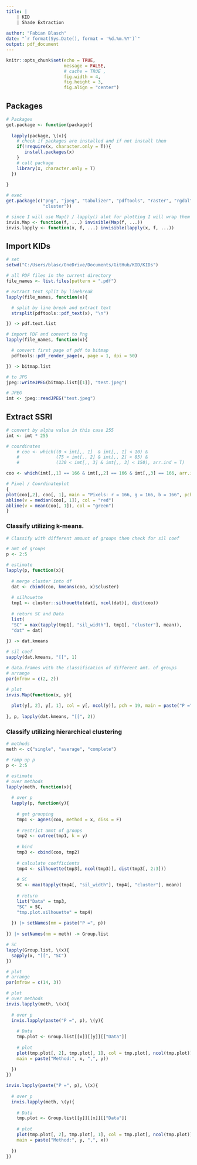 ```yaml
---
title: |
    | KID
    | Shade Extraction
      
author: "Fabian Blasch"
date: "`r format(Sys.Date(), format = '%d.%m.%Y')`"
output: pdf_document
---
```


```r
knitr::opts_chunk$set(echo = TRUE,
                      message = FALSE,
                      # cache = TRUE ,
                      fig.width = 4,
                      fig.height = 3, 
                      fig.align = "center")
```

## Packages

```r
# Packages
get.package <- function(package){
  
  lapply(package, \(x){
    # check if packages are installed and if not install them
    if(!require(x, character.only = T)){
       install.packages(x)
    }
    # call package
    library(x, character.only = T)
  })
    
}

# exec
get.package(c("png", "jpeg", "tabulizer", "pdftools", "raster", "rgdal", "sp", 
              "cluster"))

# since I will use Map() / lapply() alot for plotting I will wrap them in invisible()
invis.Map <- function(f, ...) invisible(Map(f, ...))
invis.lapply <- function(x, f, ...) invisible(lapply(x, f, ...))
```

## Import KIDs

```r
# set 
setwd("C:/Users/blasc/OneDrive/Documents/GitHub/KID/KIDs")

# all PDF files in the current directory
file_names <- list.files(pattern = ".pdf")

# extract text split by linebreak
lapply(file_names, function(x){

  # split by line break and extract text   
  strsplit(pdftools::pdf_text(x), "\n") 

}) -> pdf.text.list

# import PDF and convert to Png
lapply(file_names, function(x){

  # convert first page of pdf to bitmap
  pdftools::pdf_render_page(x, page = 1, dpi = 50)

}) -> bitmap.list

# to JPG
jpeg::writeJPEG(bitmap.list[[1]], "test.jpeg")

# JPEG
imt <- jpeg::readJPEG("test.jpeg")
```

## Extract SSRI

```r
# convert by alpha value in this case 255
imt <- imt * 255

# coordinates
    # coo <- which((0 < imt[,, 1]  & imt[,, 1] < 10) & 
    #              (75 < imt[,, 2] & imt[,, 2] < 85) & 
    #              (130 < imt[,, 3] & imt[,, 3] < 150), arr.ind = T)

coo <- which(imt[,,1] == 166 & imt[,,2] == 166 & imt[,,3] == 166, arr.ind = T)

# Pixel / Coordinateplot
{
plot(coo[,2], coo[, 1], main = "Pixels: r = 166, g = 166, b = 166", pch = 19, cex = 0.3)
abline(v = median(coo[, 1]), col = "red")
abline(v = mean(coo[, 1]), col = "green")
}


```

### Classify utilizing k-means.

```r
# Classify with different amount of groups then check for sil coef

# amt of groups
p <- 2:5

# estimate
lapply(p, function(x){
  
  # merge cluster into df
  dat <- cbind(coo, kmeans(coo, x)$cluster)
  
  # silhouette 
  tmp1 <- cluster::silhouette(dat[, ncol(dat)], dist(coo))
  
  # return SC and Data
  list(
  "SC" = max(tapply(tmp1[, "sil_width"], tmp1[, "cluster"], mean)),
  "dat" = dat)
  
}) -> dat.kmeans

# sil coef
sapply(dat.kmeans, "[[", 1)

# data.frames with the classification of different amt. of groups
# arrange
par(mfrow = c(2, 2))

# plot
invis.Map(function(x, y){
  
  plot(y[, 2], y[, 1], col = y[, ncol(y)], pch = 19, main = paste("P =", x))
  
}, p, lapply(dat.kmeans, "[[", 2))
```


### Classify utilizing hierarchical clustering

```r
# methods
meth <- c("single", "average", "complete")

# ramp up p
p <- 2:5

# estimate
# over methods
lapply(meth, function(x){
  
  # over p
  lapply(p, function(y){
    
    # get grouping
    tmp1 <- agnes(coo, method = x, diss = F)
    
    # restrict amnt of groups
    tmp2 <- cutree(tmp1, k = y)
    
    # bind
    tmp3 <- cbind(coo, tmp2)
    
    # calculate coefficients
    tmp4 <- silhouette(tmp3[, ncol(tmp3)], dist(tmp3[, 2:3]))
    
    # SC
    SC <- max(tapply(tmp4[, "sil_width"], tmp4[, "cluster"], mean))
    
    # return
    list("Data" = tmp3,
    "SC" = SC,
    "tmp.plot.silhouette" = tmp4)
    
  }) |> setNames(nm = paste("P =", p))
  
}) |> setNames(nm = meth) -> Group.list

# SC
lapply(Group.list, \(x){
  sapply(x, "[[", "SC")
})

# plot
# arrange
par(mfrow = c(14, 3))

# plot
# over methods
invis.lapply(meth, \(x){
  
  # over p
  invis.lapply(paste("P =", p), \(y){
    
    # Data
    tmp.plot <- Group.list[[x]][[y]][["Data"]]
    
    # plot
    plot(tmp.plot[, 2], tmp.plot[, 1], col = tmp.plot[, ncol(tmp.plot)], pch = 19,
    main = paste("Method:", x, ",", y))
    
  })
})

invis.lapply(paste("P =", p), \(x){
  
  # over p
  invis.lapply(meth, \(y){
    
    # Data
    tmp.plot <- Group.list[[y]][[x]][["Data"]]
    
    # plot
    plot(tmp.plot[, 2], tmp.plot[, 1], col = tmp.plot[, ncol(tmp.plot)], pch = 19,
    main = paste("Method:", y, ",", x))
    
  })
})
```



